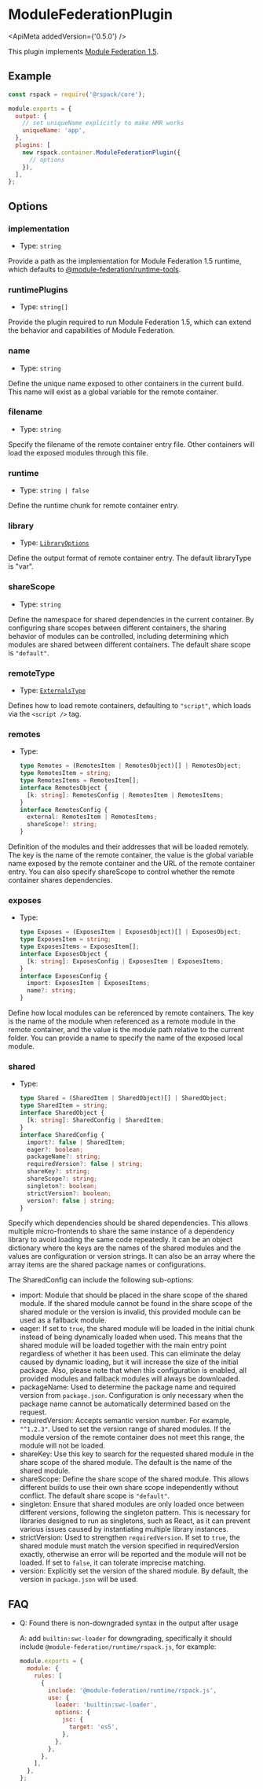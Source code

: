 
# ModuleFederationPlugin

<ApiMeta addedVersion={'0.5.0'} />

This plugin implements [Module Federation 1.5](https://github.com/module-federation/universe/tree/main/packages/enhanced).

## Example

```js
const rspack = require('@rspack/core');

module.exports = {
  output: {
    // set uniqueName explicitly to make HMR works
    uniqueName: 'app',
  },
  plugins: [
    new rspack.container.ModuleFederationPlugin({
      // options
    }),
  ],
};
```

## Options

### implementation

- Type: `string`

Provide a path as the implementation for Module Federation 1.5 runtime, which defaults to [@module-federation/runtime-tools](https://github.com/module-federation/universe/tree/main/packages/runtime-tools).

### runtimePlugins

- Type: `string[]`

Provide the plugin required to run Module Federation 1.5, which can extend the behavior and capabilities of Module Federation.

### name

- Type: `string`

Define the unique name exposed to other containers in the current build. This name will exist as a global variable for the remote container.

### filename

- Type: `string`

Specify the filename of the remote container entry file. Other containers will load the exposed modules through this file.

### runtime

- Type: `string | false`

Define the runtime chunk for remote container entry.

### library

- Type: [`LibraryOptions`](/config/output#outputlibrary)

Define the output format of remote container entry. The default libraryType is "var".

### shareScope

- Type: `string`

Define the namespace for shared dependencies in the current container. By configuring share scopes between different containers, the sharing behavior of modules can be controlled, including determining which modules are shared between different containers. The default share scope is `"default"`.

### remoteType

- Type: [`ExternalsType`](/config/externals#externalstype)

Defines how to load remote containers, defaulting to `"script"`, which loads via the `<script />` tag.

### remotes

- Type:
  ```ts
  type Remotes = (RemotesItem | RemotesObject)[] | RemotesObject;
  type RemotesItem = string;
  type RemotesItems = RemotesItem[];
  interface RemotesObject {
    [k: string]: RemotesConfig | RemotesItem | RemotesItems;
  }
  interface RemotesConfig {
    external: RemotesItem | RemotesItems;
    shareScope?: string;
  }
  ```

Definition of the modules and their addresses that will be loaded remotely. The key is the name of the remote container, the value is the global variable name exposed by the remote container and the URL of the remote container entry. You can also specify shareScope to control whether the remote container shares dependencies.

### exposes

- Type:
  ```ts
  type Exposes = (ExposesItem | ExposesObject)[] | ExposesObject;
  type ExposesItem = string;
  type ExposesItems = ExposesItem[];
  interface ExposesObject {
    [k: string]: ExposesConfig | ExposesItem | ExposesItems;
  }
  interface ExposesConfig {
    import: ExposesItem | ExposesItems;
    name?: string;
  }
  ```

Define how local modules can be referenced by remote containers. The key is the name of the module when referenced as a remote module in the remote container, and the value is the module path relative to the current folder. You can provide a name to specify the name of the exposed local module.

### shared

- Type:
  ```ts
  type Shared = (SharedItem | SharedObject)[] | SharedObject;
  type SharedItem = string;
  interface SharedObject {
    [k: string]: SharedConfig | SharedItem;
  }
  interface SharedConfig {
    import?: false | SharedItem;
    eager?: boolean;
    packageName?: string;
    requiredVersion?: false | string;
    shareKey?: string;
    shareScope?: string;
    singleton?: boolean;
    strictVersion?: boolean;
    version?: false | string;
  }
  ```

Specify which dependencies should be shared dependencies. This allows multiple micro-frontends to share the same instance of a dependency library to avoid loading the same code repeatedly. It can be an object dictionary where the keys are the names of the shared modules and the values are configuration or version strings. It can also be an array where the array items are the shared package names or configurations.

The SharedConfig can include the following sub-options:

- import: Module that should be placed in the share scope of the shared module. If the shared module cannot be found in the share scope of the shared module or the version is invalid, this provided module can be used as a fallback module.
- eager: If set to `true`, the shared module will be loaded in the initial chunk instead of being dynamically loaded when used. This means that the shared module will be loaded together with the main entry point regardless of whether it has been used. This can eliminate the delay caused by dynamic loading, but it will increase the size of the initial package. Also, please note that when this configuration is enabled, all provided modules and fallback modules will always be downloaded.
- packageName: Used to determine the package name and required version from `package.json`. Configuration is only necessary when the package name cannot be automatically determined based on the request.
- requiredVersion: Accepts semantic version number. For example, `"^1.2.3"`. Used to set the version range of shared modules. If the module version of the remote container does not meet this range, the module will not be loaded.
- shareKey: Use this key to search for the requested shared module in the share scope of the shared module. The default is the name of the shared module.
- shareScope: Define the share scope of the shared module. This allows different builds to use their own share scope independently without conflict. The default share scope is `"default"`.
- singleton: Ensure that shared modules are only loaded once between different versions, following the singleton pattern. This is necessary for libraries designed to run as singletons, such as React, as it can prevent various issues caused by instantiating multiple library instances.
- strictVersion: Used to strengthen `requiredVersion`. If set to `true`, the shared module must match the version specified in requiredVersion exactly, otherwise an error will be reported and the module will not be loaded. If set to `false`, it can tolerate imprecise matching.
- version: Explicitly set the version of the shared module. By default, the version in `package.json` will be used.

## FAQ

- Q: Found there is non-downgraded syntax in the output after usage

  A: add `builtin:swc-loader` for downgrading, specifically it should include `@module-federation/runtime/rspack.js`, for example:

  ```js
  module.exports = {
    module: {
      rules: [
        {
          include: '@module-federation/runtime/rspack.js',
          use: {
            loader: 'builtin:swc-loader',
            options: {
              jsc: {
                target: 'es5',
              },
            },
          },
        },
      ],
    },
  };
  ```
